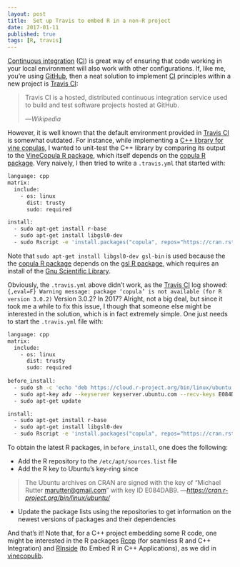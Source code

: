 ```yaml
---
layout: post
title:  Set up Travis to embed R in a non-R project
date: 2017-01-11
published: true
tags: [R, travis]
---
```


[Continuous integration](https://en.wikipedia.org/wiki/Continuous_integration) 
([CI](https://en.wikipedia.org/wiki/Continuous_integration)) is great way of ensuring that code working in your 
local environment will also work with other configurations. If, like me, you're using [GitHub](https://github.com/), then a neat solution to implement [CI](https://en.wikipedia.org/wiki/Continuous_integration) principles within a new project is [Travis CI](https://travis-ci.org):

> Travis CI is a hosted, distributed continuous integration service used to build and 
test software projects hosted at GitHub.
>
> ---<cite>Wikipedia</cite>

However, it is well known that the default environment provided in [Travis CI](https://travis-ci.org) 
is somewhat outdated. For instance, while implementing a [C++ library for vine copulas](https://github.com/tvatter/vinecopulib), I 
wanted to unit-test the C++ library by comparing its output to the [VineCopula  R package](https://cran.r-project.org/web/packages/VineCopula/index.html), which 
itself depends on the [copula R package](https://cran.r-project.org/web/packages/copula/index.html). 
Very naively, I then tried to write a `.travis.yml` that started with:

```bash
language: cpp
matrix:
  include:
    - os: linux
      dist: trusty
      sudo: required

install:
  - sudo apt-get install r-base
  - sudo apt-get install libgsl0-dev
  - sudo Rscript -e 'install.packages("copula", repos="https://cran.rstudio.com/", lib="/usr/lib/R/library")'
```
Note that `sudo apt-get install libgsl0-dev gsl-bin` is used because the 
the [copula R package](https://cran.r-project.org/web/packages/copula/index.html) depends on 
the [gsl R package](https://cran.r-project.org/web/packages/gsl/index.html), which requires an install 
of the [Gnu Scientific Library](http://www.gnu.org/software/gsl/).

Obviously, the `.travis.yml` above didn't work, as the [Travis CI](https://travis-ci.org) log showed:
```{,eval=F}
Warning message: package ‘copula’ is not available (for R version 3.0.2) 
```
Version 3.0.2? In 2017? Alright, not a big deal, but since it took me a while to fix this issue, I though that 
someone else might be interested in the solution, which is in fact extremely simple. 
One just needs to start the `.travis.yml` file with:
```bash
language: cpp
matrix:
  include:
    - os: linux
      dist: trusty
      sudo: required
      
before_install:
  - sudo sh -c 'echo "deb https://cloud.r-project.org/bin/linux/ubuntu trusty/" >> /etc/apt/sources.list'
  - sudo apt-key adv --keyserver keyserver.ubuntu.com --recv-keys E084DAB9
  - sudo apt-get update

install:
  - sudo apt-get install r-base
  - sudo apt-get install libgsl0-dev
  - sudo Rscript -e 'install.packages("copula", repos="https://cran.rstudio.com/", lib="/usr/lib/R/library")'
```
To obtain the latest R packages, in `before_install`, one does the following:

* Add the R repository to the `/etc/apt/sources.list` file
* Add the R key to Ubuntu's key-ring since 

> The Ubuntu archives on CRAN are signed with the key of "Michael Rutter [marutter@gmail.com](marutter@gmail.com)" with key ID E084DAB9. ---<cite>[https://cran.r-project.org/bin/linux/ubuntu/](https://cran.r-project.org/bin/linux/ubuntu/)</cite>

* Update the package lists using the repositories to get information on the newest versions of packages and their dependencies

And that's it! Note that, for a C++ project embedding some R code, one might be interested in 
the R packages [Rcpp](https://cran.r-project.org/web/packages/Rcpp/index.html) (for seamless R and C++ Integration) and
[RInside](https://cran.r-project.org/web/packages/RInside/index.html) (to Embed R in C++ Applications), as we did 
in [vinecopulib](https://github.com/tvatter/vinecopulib).
